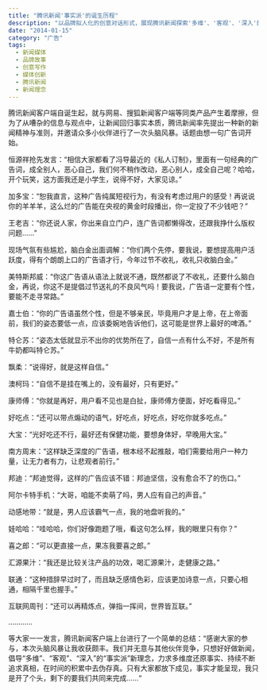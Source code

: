 ```yaml
---
title: "腾讯新闻'事实派'的诞生历程"
description: "以品牌拟人化的创意对话形式，展现腾讯新闻探索'多维'、'客观'、'深入'的新闻报道理念的过程。"
date: "2014-01-15"
category: "广告"
tags:
  - 新闻媒体
  - 品牌故事
  - 创意写作
  - 媒体创新
  - 腾讯新闻
  - 新闻理念
---
```


腾讯新闻客户端自诞生起，就与网易、搜狐新闻客户端等同类产品产生着摩擦，但为了从嘈杂的信息与观点中，让新闻回归事实本质，腾讯新闻率先提出一种新的新闻精神与准则，并邀请众多小伙伴进行了一次头脑风暴。话题由想一句广告词开始。

恒源祥抢先发言：“相信大家都看了冯导最近的《私人订制》，里面有一句经典的广告词，成全别人，恶心自己，我们何不稍作改动，恶心别人，成全自己呢？哈哈，开个玩笑，这方面我还是小学生，说得不好，大家见谅。”

加多宝：“恕我直言，这种广告纯属短视行为，有没有考虑过用户的感受！再说说你的羊羊羊，这么烂的广告能在央视的黄金时段播出，你一定投了不少钱吧？”

王老吉：“你还说人家，你出来自立门户，连广告词都懒得改，还跟我挣什么版权问题……” 

现场气氛有些尴尬，脑白金出面调解：“你们两个先停，要我说，要想提高用户活跃度，得有个朗朗上口的广告语才行，今年过节不收礼，收礼只收脑白金。”

美特斯邦威：“你这广告语从语法上就说不通，既然都说了不收礼，还要什么脑白金，再说，你这不是提倡过节送礼的不良风气吗！要我说，广告语一定要有个性，要能不走寻常路。”

嘉士伯：“你的广告语虽然个性，但是不够亲民，毕竟用户才是上帝，在上帝面前，我们的姿态要低一点，应该委婉地告诉他们，这可能是世界上最好的啤酒。”

特仑苏：“姿态太低就显示不出你的优势所在了，自信一点有什么不好，不是所有牛奶都叫特仑苏。”

飘柔：“说得好，就是这样自信。”

澳柯玛：“自信不是挂在嘴上的，没有最好，只有更好。”

康师傅：“你就是再好，用户看不见也是白扯，康师傅方便面，好吃看得见。”

好吃点：“还可以带点煽动的语气，好吃点，好吃点，好吃你就多吃点。”

大宝：“光好吃还不行，最好还有保健功能，要想身体好，早晚用大宝。”

南方周末：“这样缺乏深度的广告语，根本经不起推敲，咱们需要给用户一种力量，让无力者有力，让悲观者前行。”

邦迪：“邦迪觉得，这样的广告应该不错：邦迪坚信，没有愈合不了的伤口。”

阿尔卡特手机：“大哥，咱能不卖萌了吗，男人应有自己的声音。”

动感地带：“就是，男人应该霸气一点，我的地盘听我的。”

娃哈哈：“哇哈哈，你们好像跑题了哦，看这句怎么样，我的眼里只有你？”

喜之郎：“可以更直接一点，果冻我要喜之郎。”

汇源果汁：“我还是比较关注产品的功效，喝汇源果汁，走健康之路。”

联通：“这种措辞早过时了，而且缺乏感情色彩，应该更加诗意一点，只要心相通，相隔千里也握手。”

互联网周刊：“还可以再精炼点，弹指一挥间，世界皆互联。”

…………

等大家一一发言，腾讯新闻客户端上台进行了一个简单的总结：“感谢大家的参与，本次头脑风暴让我收获颇丰。我们并无意与其他伙伴竞争，只想好好做新闻，倡导“多维”、“客观”、“深入”的“事实派”新理念，力求多维度还原事实、持续不断追求真相，在时间的积累中去伪存真。只有大家都放下成见，事实才能呈现，我只是开了个头，剩下的要我们共同来完成……“